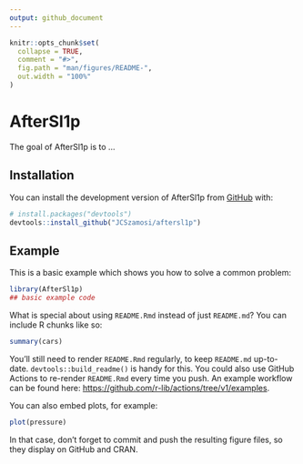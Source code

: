 ```yaml
---
output: github_document
---
```


<!-- README.md is generated from README.Rmd. Please edit that file -->

```r
knitr::opts_chunk$set(
  collapse = TRUE,
  comment = "#>",
  fig.path = "man/figures/README-",
  out.width = "100%"
)
```

# AfterSl1p

<!-- badges: start -->
<!-- badges: end -->

The goal of AfterSl1p is to ...

## Installation

You can install the development version of AfterSl1p from [GitHub](https://github.com/) with:

``` r
# install.packages("devtools")
devtools::install_github("JCSzamosi/aftersl1p")
```

## Example

This is a basic example which shows you how to solve a common problem:

```r
library(AfterSl1p)
## basic example code
```

What is special about using `README.Rmd` instead of just `README.md`? You can include R chunks like so:

```r
summary(cars)
```

You'll still need to render `README.Rmd` regularly, to keep `README.md` up-to-date. `devtools::build_readme()` is handy for this. You could also use GitHub Actions to re-render `README.Rmd` every time you push. An example workflow can be found here: <https://github.com/r-lib/actions/tree/v1/examples>.

You can also embed plots, for example:

```r
plot(pressure)
```

In that case, don't forget to commit and push the resulting figure files, so they display on GitHub and CRAN.

